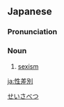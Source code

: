 ==Japanese==
{{ja-kanjitab|せい|さ|べつ|yomi=on}}

===Pronunciation===
{{ja-pron|yomi=o|せいさべつ}}

===Noun===
{{ja-noun|せいさべつ}}

# [[sexism]]

[[Category:ja:Forms of discrimination|せいさべつ]]
[[ja:性差別]]